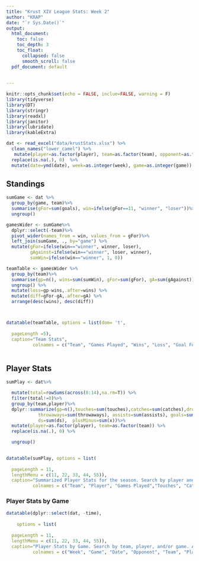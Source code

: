 ```yaml
---
title: "Krust XIV League Stats: Week 2"
author: "KRAP"
date: "`r Sys.Date()`"
output:
  html_document: 
    toc: false
    toc_depth: 3
    toc_float: 
      collapsed: false
      smooth_scroll: false
  pdf_document: default
  
  
---
```


```r
knitr::opts_chunk$set(echo = FALSE, inclue=FALSE, warning = F)
library(tidyverse)
library(DT)
library(stringr)
library(readxl)
library(janitor)
library(lubridate)
library(kableExtra)
```



```r

dat <- read_excel("data/krustStats.xlsx") %>%
  clean_names("lower_camel") %>%
   mutate(player=as.factor(player), team=as.factor(team), opponent=as.factor(opponent)) %>%
  replace(is.na(.), 0)  %>%
  mutate(date=ymd(date), week=as.integer(week), game=as.integer(game))


```
## Standings
```r

sumGame <- dat %>%
  group_by(game, team)%>%
  summarise(gFor=sum(goals), win=ifelse(gFor==11, "winner", "loser"))%>%
  ungroup()

gamesWider <- sumGame%>%
  dplyr::select(-team)%>%
  pivot_wider(names_from = win, values_from = gFor)%>%
  left_join(sumGame, ., by="game") %>%
  mutate(gFor=ifelse(win=="winner", winner, loser),
         gAgainst=ifelse(win=="winner", loser, winner),
         sumWin=ifelse(win=="winner", 1, 0))

teamTable <- gamesWider %>%
  group_by(team)%>%
  summarise(gp=n(), wins=sum(sumWin), gFor=sum(gFor), gA=sum(gAgainst))%>%
  ungroup() %>%
  mutate(loss=gp-wins,.after=wins) %>%
  mutate(diff=gFor-gA,.after=gA) %>%
  arrange(desc(wins), desc(diff))




```

```r

datatable(teamTable, options = list(dom= 't',
  
  pageLength =5),
  caption="Team Stats",
          colnames = c("Team", "Games Played", "Wins", "Loss", "Goal For", "Goals Against", "Differential"), rownames = F)



```


## Player Stats


```r

  

sumPlay <- dat%>%

  mutate(total=rowSums(across(8:14),na.rm=T)) %>%
  filter(total!=0)%>%
  group_by(team,player)%>%
  dplyr::summarize(gp=n(),touches=sum(touches),catches=sum(catches),drops=sum(drops),
            throwaways=sum(throwaways), assists=sum(assists), goals=sum(goals),
            ds=sum(ds),  plusMinus=sum(x))%>%
  mutate(player=as.factor(player), team=as.factor(team)) %>%
  replace(is.na(.), 0) %>%

  ungroup()
  

```

```r

datatable(sumPlay, options = list(
  
  pageLength = 11,
  lengthMenu = c(11, 22, 33, 44, 55)),
  caption="Summarized Player Stats for the season. Search by player and/or team.",
          colnames = c("Team", "Player", "Games Played","Touches", "Catches", "Drops", "Throw Aways", "Assists", "Goals", "Ds", "Plus/Minus"), filter = "top" , rownames = F)

```
### Player Stats by Game
```r


datatable(dplyr::select(dat, -time),
      
    options = list(
  
  pageLength = 11,
  lengthMenu = c(11, 22, 33, 44, 55)),
  caption="Player Stats by Game. Search by team, player, and/or game. Also sortable.",
          colnames = c("Week", "Game", "Date", "Opponent", "Team", "Player", "Touches", "Catches", "Drops", "Throw Aways", "Assists", "Goals", "Ds", "Plus/Minus"), filter = "top" , rownames = F)
```

